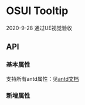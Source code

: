 

<Meta title="设计文档/Tooltip 文字提示" component={Tooltip}  />

# OSUI Tooltip

2020-9-28 通过UE视觉验收

## API

### 基本属性

支持所有antd属性：见[antd文档](https://ant.design/components/tooltip-cn/)

### 新增属性

<Preview>
  <Story name="Demo" story={stories.Demo} />
</Preview>
